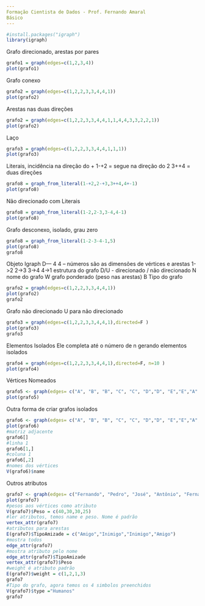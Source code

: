 ```yaml
---
Formação Cientista de Dados - Prof. Fernando Amaral
Básico
---
```


```r
#install.packages("igraph")
library(igraph)
```
Grafo direcionado, arestas por pares
```r
grafo1 = graph(edges=c(1,2,3,4))
plot(grafo1)
```
Grafo conexo
```r
grafo2 = graph(edges=c(1,2,2,3,3,4,4,1))
plot(grafo2)
```
Arestas nas duas direções
```r
grafo2 = graph(edges=c(1,2,2,3,3,4,4,1,1,4,4,3,3,2,2,1))
plot(grafo2)
```
Laço
```r
grafo3 = graph(edges=c(1,2,2,3,3,4,4,1,1,1))
plot(grafo3)
```
Literais, incidência na direção do +
1-+2 = segue na direção do 2
3++4 = duas direções
```r
grafo8 = graph_from_literal(1-+2,2-+3,3++4,4+-1)
plot(grafo8)
```
Não direcionado com Literais
```r
grafo8 = graph_from_literal(1-2,2-3,3-4,4-1)
plot(grafo8)
```
Grafo desconexo, isolado, grau zero
```r
grafo8 = graph_from_literal(1-2-3-4-1,5)
plot(grafo8)
grafo8
```
Objeto Igraph
D--- 4 4 --    números são as dimensões de vértices e arestas
1->2 2->3 3->4 4->1   estrutura do grafo
D/U - direcionado / não direcionado
N nome do grafo
W grafo ponderado (peso nas arestas)
B Tipo do grafo
```r
grafo2 = graph(edges=c(1,2,2,3,3,4,4,1))
plot(grafo2)
grafo2
```
Grafo não direcionado
U para não direcionado
```r
grafo3 = graph(edges=c(1,2,2,3,3,4,4,1),directed=F )
plot(grafo3)
grafo3
```
Elementos Isolados
Ele completa até o número de n gerando elementos isolados
```r
grafo4 = graph(edges=c(1,2,2,3,3,4,4,1),directed=F, n=10 )
plot(grafo4)
```
Vértices Nomeados
```r
grafo5 <- graph(edges= c("A", "B", "B", "C", "C", "D","D", "E","E","A","A","C","C","B")) 
plot(grafo5)
```
Outra forma de criar grafos isolados
```r
grafo6 <- graph(edges= c("A", "B", "B", "C", "C", "D","D", "E","E","A","A","C","C","B"), isolates=c("F","G"))
plot(grafo6)
#matriz adjacente
grafo6[]
#linha 1
grafo6[1,]
#coluna 1
grafo6[,2]
#nomes dos vértices
V(grafo6)$name
```
Outros atributos
```r
grafo7 <- graph(edges= c("Fernando", "Pedro", "José", "Antônio", "Fernando", "José","Fernando", "Antônio"))
plot(grafo7)
#pesos aos vértices como atributo
V(grafo7)$Peso = c(40,30,30,25)
#ler atributos, temos name e peso. Nome é padrão
vertex_attr(grafo7)
#atributos para arestas
E(grafo7)$TipoAmizade = c("Amigo","Inimigo","Inimigo","Amigo")
#mostra todos
edge_attr(grafo7)
#mostra atributo pelo nome
edge_attr(grafo7)$TipoAmizade
vertex_attr(grafo7)$Peso
#weight é atributo padrão
E(grafo7)$weight = c(1,2,1,3)
grafo7
#Tipo do grafo, agora temos os 4 simbolos preenchidos
V(grafo7)$type ="Humanos"
grafo7
```

